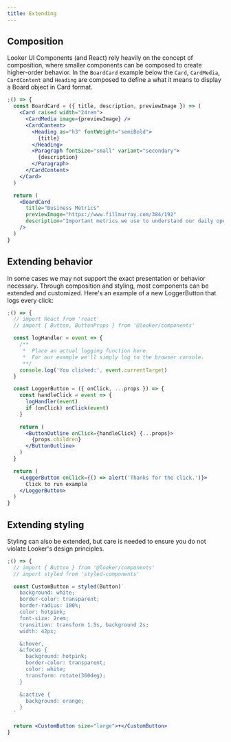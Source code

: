 ```yaml
---
title: Extending
---
```


## Composition

Looker UI Components (and React) rely heavily on the concept of composition, where smaller components can be composed to create higher-order behavior. In the `BoardCard` example below the `Card`, `CardMedia`, `CardContent` and `Heading` are composed to define a what it means to display a Board object in Card format.

```jsx
;() => {
  const BoardCard = ({ title, description, previewImage }) => (
    <Card raised width="24rem">
      <CardMedia image={previewImage} />
      <CardContent>
        <Heading as="h3" fontWeight="semiBold">
          {title}
        </Heading>
        <Paragraph fontSize="small" variant="secondary">
          {description}
        </Paragraph>
      </CardContent>
    </Card>
  )

  return (
    <BoardCard
      title="Business Metrics"
      previewImage="https://www.fillmurray.com/384/192"
      description="Important metrics we use to understand our daily operational performance."
    />
  )
}
```

## Extending behavior

In some cases we may not support the exact presentation or behavior necessary. Through composition and styling, most components can be extended and customized. Here's an example of a new LoggerButton that logs every click:

```jsx
;() => {
  // import React from 'react'
  // import { Button, ButtonProps } from '@looker/components'

  const logHandler = event => {
    /**
     *  Place an actual logging function here.
     *  For our example we'll simply log to the browser console.
     **/
    console.log('You clicked:', event.currentTarget)
  }

  const LoggerButton = ({ onClick, ...props }) => {
    const handleClick = event => {
      logHandler(event)
      if (onClick) onClick(event)
    }

    return (
      <ButtonOutline onClick={handleClick} {...props}>
        {props.children}
      </ButtonOutline>
    )
  }

  return (
    <LoggerButton onClick={() => alert('Thanks for the click.')}>
      Click to run example
    </LoggerButton>
  )
}
```

## Extending styling

Styling can also be extended, but care is needed to ensure you do not violate Looker's design principles.

```jsx
;() => {
  // import { Button } from '@looker/components'
  // import styled from 'styled-components'

  const CustomButton = styled(Button)`
    background: white;
    border-color: transparent;
    border-radius: 100%;
    color: hotpink;
    font-size: 2rem;
    transition: transform 1.5s, background 2s;
    width: 42px;

    &:hover,
    &:focus {
      background: hotpink;
      border-color: transparent;
      color: white;
      transform: rotate(360deg);
    }

    &:active {
      background: orange;
    }
  `

  return <CustomButton size="large">+</CustomButton>
}
```
